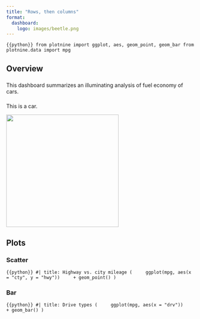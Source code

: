 ```yaml
---
title: "Rows, then columns"
format: 
  dashboard:
    logo: images/beetle.png
---
```


```{{python}}
from plotnine import ggplot, aes, geom_point, geom_bar
from plotnine.data import mpg
```

## Overview {height="30%"}

###  {width="20%"}

This dashboard summarizes an illuminating analysis of fuel economy of cars.

###  {width="80%"}

This is a car.

![](images/car.png){fig-alt="Illustration of a teal color car." width="300"}

## Plots {height="70%"}

### Scatter {width="75%"}

```{{python}}
#| title: Highway vs. city mileage
(
    ggplot(mpg, aes(x = "cty", y = "hwy"))
    + geom_point()
)
```

### Bar {width="25%"}

```{{python}}
#| title: Drive types
(
    ggplot(mpg, aes(x = "drv"))
    + geom_bar()
)
```
